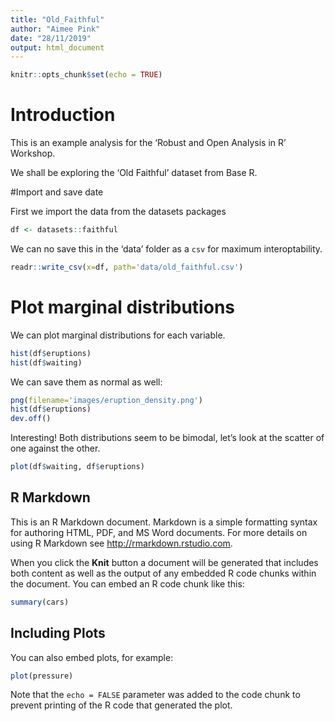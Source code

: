 ```yaml
---
title: "Old_Faithful"
author: "Aimee Pink"
date: "28/11/2019"
output: html_document
---
```


```r
knitr::opts_chunk$set(echo = TRUE)
```

# Introduction

This is an example analysis for the 'Robust and Open Analysis in R' Workshop.

We shall be exploring the 'Old Faithful' dataset from Base R. 

#Import and save date

First we import the data from the datasets packages
```r
df <- datasets::faithful
```

We can no save this in the 'data' folder as a `csv` for maximum interoptability. 

```r
readr::write_csv(x=df, path='data/old_faithful.csv')
```

# Plot marginal distributions

We can plot marginal distributions for each variable.

```r
hist(df$eruptions)
hist(df$waiting)
```

We can save them as normal as well:
```r
png(filename='images/eruption_density.png')
hist(df$eruptions)
dev.off()
```
Interesting! Both distributions seem to be bimodal, let's look at the scatter of one against the other. 

```r
plot(df$waiting, df$eruptions)
```



## R Markdown

This is an R Markdown document. Markdown is a simple formatting syntax for authoring HTML, PDF, and MS Word documents. For more details on using R Markdown see <http://rmarkdown.rstudio.com>.

When you click the **Knit** button a document will be generated that includes both content as well as the output of any embedded R code chunks within the document. You can embed an R code chunk like this:

```r
summary(cars)
```

## Including Plots

You can also embed plots, for example:

```r
plot(pressure)
```

Note that the `echo = FALSE` parameter was added to the code chunk to prevent printing of the R code that generated the plot.
